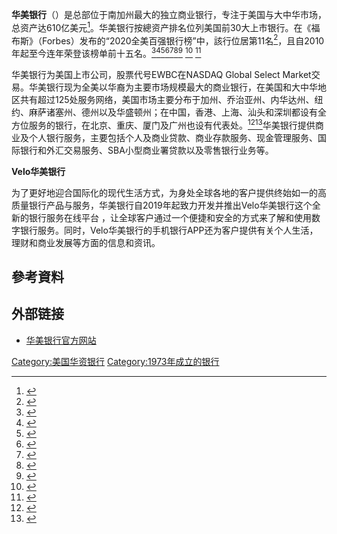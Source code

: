 {{Multiple issues|
{{Citation style|time=2019-12-17T19:45:27+00:00}}
{{Newsrelease|time=2021-11-15T19:26:57+00:00}}
}}
{{Infobox Company 
| company_name     = 美国华美银行 
| logo             = 
| image            = EastWestBankChinatownHouston0.JPG
| company_type     = [[上市公司|上市公司]]（{{NASDAQ|EWBC}}）
| foundation       = 1973年
| location         = {{USA}}[[加利福尼亚州|加利福尼亚州]][[帕萨迪纳市|帕萨迪纳市]]
| key_people       = [[吴建民_(银行家)|吴建民]]（Dominic Ng）[[董事长|董事长]]、[[总裁|总裁]]兼[[首席执行官|首席执行官]]
| area_served      = 美国及大中华地区
| industry         = 金融
| products         = [[金融服务|金融服务]]
| total assets     = 610亿[[美元|美元]] （截至2021年9月30日）
| num_employees    = 3000
| slogan           = Your Financial Bridge (您的金融桥梁)
| homepage         = http://www.eastwestbank.com
| parent           = [[华美银行集团|华美银行集团]]
}}
'''华美银行'''（{{lang-en|'''East West Bank'''}}）是总部位于南加州最大的独立商业银行，专注于美国与大中华市场，总资产达610亿美元<ref>{{cite web |title=華美銀行2020年第三季度財報 淨利達1億5千9百50萬美元  每股獲利1.12美元 |url=https://www.singtaousa.com/%E5%8D%97%E5%8A%A0%E7%A4%BE%E5%8D%80_la/3109279-%E8%8F%AF%E7%BE%8E%E9%8A%80%E8%A1%8C2020%E5%B9%B4%E7%AC%AC%E4%B8%89%E5%AD%A3%E5%BA%A6%E8%B2%A1%E5%A0%B1-%E6%B7%A8%E5%88%A9%E9%81%941%E5%84%845%E5%8D%839%E7%99%BE50%E8%90%AC%E7%BE%8E%E5%85%83/ |website=星島日報}}</ref>。华美银行按總资产排名位列美国前30大上市银行。在《福布斯》（Forbes）发布的“2020全美百强银行榜”中，該行位居第11名<ref>{{Cite web|title=America’s Best Banks|url=https://www.forbes.com/americas-best-banks/#7e76262d606e|accessdate=2020-02-27|archive-date=2020-04-26|archive-url=https://web.archive.org/web/20200426022428/https://www.forbes.com/americas-best-banks/#7e76262d606e|dead-url=no}}</ref>，且自2010年起至今连年荣登该榜单前十五名。<ref>{{Cite web|title=America's Best Banks 2018|url=https://www.forbes.com/sites/kurtbadenhausen/2018/01/10/americas-best-banks-2018/|work=Forbes|accessdate=2019-04-18|language=en|first=Kurt|last=Badenhausen|archive-date=2019-05-20|archive-url=https://web.archive.org/web/20190520220916/https://www.forbes.com/sites/kurtbadenhausen/2018/01/10/americas-best-banks-2018/|dead-url=no}}</ref><ref>{{Cite web |url=http://www.forbes.com/sites/kurtbadenhausen/2017/01/10/americas-best-banks-2017/#3c4446177434 |title=America's Best Banks 2017 |accessdate=2017-02-14 |archive-date=2017-02-14 |archive-url=https://web.archive.org/web/20170214110732/http://www.forbes.com/sites/kurtbadenhausen/2017/01/10/americas-best-banks-2017/#3c4446177434 |dead-url=no }}</ref><ref>{{Cite web |url=http://www.forbes.com/sites/kurtbadenhausen/2016/01/07/americas-best-banks-2016/#4fe67ed75cc7 |title=America's Best Banks 2016 |accessdate=2017-02-14 |archive-date=2017-02-14 |archive-url=https://web.archive.org/web/20170214110955/http://www.forbes.com/sites/kurtbadenhausen/2016/01/07/americas-best-banks-2016/#4fe67ed75cc7 |dead-url=no }}</ref><ref>{{Cite web |url=http://www.forbes.com/sites/kurtbadenhausen/2014/12/22/full-list-americas-best-and-worst-banks-2015/#239748de5c9e |title=Full List: America's Best And Worst Banks 2015 |accessdate=2017-02-14 |archive-date=2017-02-14 |archive-url=https://web.archive.org/web/20170214110826/http://www.forbes.com/sites/kurtbadenhausen/2014/12/22/full-list-americas-best-and-worst-banks-2015/#239748de5c9e |dead-url=no }}</ref><ref>{{Cite web |url=http://www.forbeschina.com/review/list/002237.shtml |title=2014福布斯美国银行100强 |accessdate=2015-06-30 |archive-date=2015-05-06 |archive-url=https://web.archive.org/web/20150506142405/http://www.forbeschina.com/review/list/002237.shtml |dead-url=no }}</ref><ref>{{Cite web |url=http://www.forbeschina.com/review/list/002133.shtml |title=2013福布斯美国银行100强排行榜 |access-date=2014-02-05 |archive-date=2019-06-07 |archive-url=https://web.archive.org/web/20190607023203/http://www.forbeschina.com/review/list/002133.shtml }}</ref><ref>{{Cite web |url=http://www.forbeschina.com/review/list/002002.shtml |title=2012福布斯美国银行100强排行榜 |accessdate=2012-12-31 |archive-date=2013-02-05 |archive-url=https://web.archive.org/web/20130205165845/http://www.forbeschina.com/review/list/002002.shtml |dead-url=no }}</ref> <ref>{{Cite web |url=http://www.forbeschina.com/list/more/1630 |title=2011福布斯美国银行业100强排行榜 |accessdate=2013-07-29 |archive-date=2014-10-11 |archive-url=https://web.archive.org/web/20141011002432/http://www.forbeschina.com/list/more/1630 |dead-url=no }}</ref> <ref>{{Cite web |url=http://news.sinovision.net/portal.php?mod=view&aid=240768 |title=华美银行连续三年荣登福布斯(Forbes)杂志全美百强银行前十名 |accessdate=2015-06-30 |archive-date=2013-01-20 |archive-url=https://web.archive.org/web/20130120055944/http://news.sinovision.net/portal.php?mod=view&aid=240768 |dead-url=no }}</ref>

华美银行为美国上市公司，股票代号EWBC在NASDAQ Global Select Market交易。华美银行现为全美以华裔为主要市场规模最大的商业银行，在美国和大中华地区共有超过125处服务网络，美国市场主要分布于加州、乔治亚州、内华达州、纽约、麻萨诸塞州、德州以及华盛顿州；在中国，香港、上海、汕头和深圳都设有全方位服务的银行，在北京、重庆、厦门及广州也设有代表处。<ref>{{Cite web |url=http://www.worldjournal.com/view/full_ga/24447820/article-%E8%8F%AF%E7%BE%8E%E9%8A%80%E8%A1%8C2013%E5%B9%B4%E7%9B%88%E5%88%A9%E5%8F%88%E5%89%B5%E6%96%B0%E9%AB%98?instance=ga_b |title=華美銀行2013年盈利又創新高 |accessdate=2014-02-05 |archive-date=2014-02-22 |archive-url=https://web.archive.org/web/20140222130003/http://www.worldjournal.com/view/full_ga/24447820/article-%E8%8F%AF%E7%BE%8E%E9%8A%80%E8%A1%8C2013%E5%B9%B4%E7%9B%88%E5%88%A9%E5%8F%88%E5%89%B5%E6%96%B0%E9%AB%98?instance=ga_b |dead-url=yes }}</ref><ref>{{Cite web |url=http://www.worldjournal.com/50679/article-%E8%8F%AF%E7%BE%8E%E9%8A%80%E8%A1%8C-%E6%B7%B1%E5%9C%B3%E5%88%86%E8%A1%8C%E9%9A%86%E9%87%8D%E9%96%8B%E6%A5%AD/ |title=華美銀行 深圳分行隆重開業 |accessdate=2015-06-30 |archive-date=2015-07-01 |archive-url=https://web.archive.org/web/20150701062231/http://www.worldjournal.com/50679/article-%E8%8F%AF%E7%BE%8E%E9%8A%80%E8%A1%8C-%E6%B7%B1%E5%9C%B3%E5%88%86%E8%A1%8C%E9%9A%86%E9%87%8D%E9%96%8B%E6%A5%AD/ |dead-url=no }}</ref>华美银行提供商业及个人银行服务，主要包括个人及商业贷款、商业存款服务、现金管理服务、国际银行和外汇交易服务、SBA小型商业署贷款以及零售银行业务等。


'''Velo华美银行'''

为了更好地迎合国际化的现代生活方式，为身处全球各地的客户提供终始如一的高质量银行产品与服务，华美银行自2019年起致力开发并推出Velo华美银行这个全新的银行服务在线平台 ，让全球客户通过一个便捷和安全的方式来了解和使用数字银行服务。同时，Velo华美银行的手机银行APP还为客户提供有关个人生活，理财和商业发展等方面的信息和资讯。

==參考資料==
{{reflist}}

==外部链接==
*[https://www.eastwestbank.com/ 华美银行官方网站]{{Wayback|url=https://www.eastwestbank.com/ |date=20150801163949 }}{{zh-hant}}{{en}}{{es}}

{{中华人民共和国银行}}
{{美国华资银行}}
{{Authority control}}
[[Category:美国华资银行|Category:美国华资银行]]
[[Category:1973年成立的银行|Category:1973年成立的银行]]